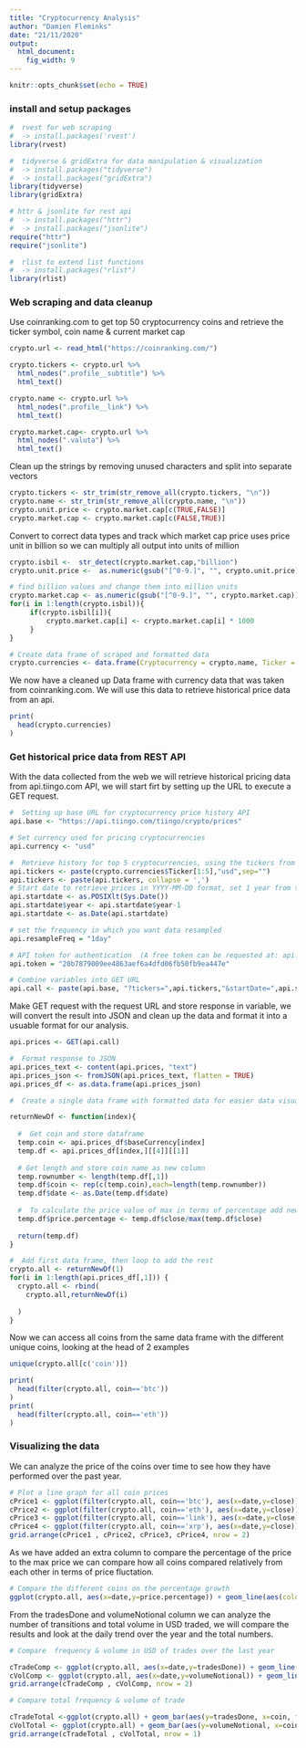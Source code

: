 ```yaml
---
title: "Cryptocurrency Analysis"
author: "Damien Fleminks"
date: "21/11/2020"
output: 
  html_document: 
    fig_width: 9
---
```


```r
knitr::opts_chunk$set(echo = TRUE)
```

### install and setup packages


```r
#  rvest for web scraping
#  -> install.packages('rvest')
library(rvest)

#  tidyverse & gridExtra for data manipulation & visualization
#  -> install.packages("tidyverse")
#  -> install.packages("gridExtra")
library(tidyverse)
library(gridExtra)

# httr & jsonlite for rest api
#  -> install.packages("httr")
#  -> install.packages("jsonlite")
require("httr")
require("jsonlite")

#  rlist to extend list functions
#  -> install.packages("rlist")
library(rlist)
```

### Web scraping and data cleanup


Use coinranking.com to get top 50 cryptocurrency coins and retrieve the ticker symbol, coin name & current market cap

```r
crypto.url <- read_html("https://coinranking.com/")

crypto.tickers <- crypto.url %>% 
  html_nodes(".profile__subtitle") %>% 
  html_text()

crypto.name <- crypto.url %>% 
  html_nodes(".profile__link") %>% 
  html_text()

crypto.market.cap<- crypto.url %>% 
  html_nodes(".valuta") %>% 
  html_text()
```


Clean up the strings by removing unused characters and split into separate vectors 

```r
crypto.tickers <- str_trim(str_remove_all(crypto.tickers, "\n"))
crypto.name <- str_trim(str_remove_all(crypto.name, "\n"))
crypto.unit.price <- crypto.market.cap[c(TRUE,FALSE)]
crypto.market.cap <- crypto.market.cap[c(FALSE,TRUE)]
```


Convert to correct data types and track which market cap price uses price unit in billion so we can multiply all output into units of million

```r
crypto.isbil <-  str_detect(crypto.market.cap,"billion")
crypto.unit.price <-  as.numeric(gsub("[^0-9.]", "", crypto.unit.price))

# find billion values and change them into million units
crypto.market.cap <- as.numeric(gsub("[^0-9.]", "", crypto.market.cap))
for(i in 1:length(crypto.isbil)){
     if(crypto.isbil[i]){
         crypto.market.cap[i] <- crypto.market.cap[i] * 1000
     }
}

# Create data frame of scraped and formatted data
crypto.currencies <- data.frame(Cryptocurrency = crypto.name, Ticker = crypto.tickers, Price=crypto.unit.price, market.cap = crypto.market.cap)
```


We now have a cleaned up Data frame with currency data that was taken from coinranking.com. We will use this data to retrieve historical price data from an api.

```r
print(
  head(crypto.currencies)
)
```





### Get historical price data from REST API


With the data collected from the web we will retrieve historical pricing data from api.tiingo.com API, we will start firt by setting up the URL to execute a GET request.


```r

#  Setting up base URL for cryptocurrency price history API
api.base <- "https://api.tiingo.com/tiingo/crypto/prices"

# Set currency used for pricing cryptocurrencies
api.currency <- "usd"

#  Retrieve history for top 5 cryptocurrencies, using the tickers from our cryptocurrency data frame
api.tickers <- paste(crypto.currencies$Ticker[1:5],"usd",sep="")
api.tickers <- paste(api.tickers, collapse = ',')
# Start date to retrieve prices in YYYY-MM-DD format, set 1 year from today
api.startdate <- as.POSIXlt(Sys.Date())
api.startdate$year <- api.startdate$year-1
api.startdate <- as.Date(api.startdate)

# set the frequency in which you want data resampled 
api.resampleFreq = "1day"

# API token for authentication  (A free token can be requested at: api.tiingo.com, but you can use mine for now)
api.token = "20b7879009ee4863aef6a4dfd06fb50fb9ea447e"

# Combine variables into GET URL 
api.call <- paste(api.base, "?tickers=",api.tickers,"&startDate=",api.startdate,"&resampleFreq=",api.resampleFreq,"&token=",api.token,sep='')
```


Make GET request with the request URL and store response in variable, we will convert the result into JSON and clean up the data and format it into a usuable format for our analysis.

```r
api.prices <- GET(api.call)

#  Format response to JSON
api.prices_text <- content(api.prices, "text")
api.prices_json <- fromJSON(api.prices_text, flatten = TRUE)
api.prices_df <- as.data.frame(api.prices_json)

#  Create a single data frame with formatted data for easier data visualization and  correct data types

returnNewDf <- function(index){
  
  #  Get coin and store dataframe
  temp.coin <- api.prices_df$baseCurrency[index]
  temp.df <- api.prices_df[index,][[4]][[1]]
  
  # Get length and store coin name as new column
  temp.rownumber <- length(temp.df[,1])
  temp.df$coin <- rep(c(temp.coin),each=length(temp.rownumber))
  temp.df$date <- as.Date(temp.df$date)
  
  #  To calculate the price value of max in terms of percentage add new column with percentages of close 
  temp.df$price.percentage <- temp.df$close/max(temp.df$close)
  
  return(temp.df)
}

#  Add first data frame, then loop to add the rest
crypto.all <- returnNewDf(1)
for(i in 1:length(api.prices_df[,1])) {
  crypto.all <- rbind(
    crypto.all,returnNewDf(i)
    
  )
}

```


Now we can access all coins from the same data frame with the different unique coins, looking at the head of 2 examples


```r
unique(crypto.all[c('coin')])

print(
  head(filter(crypto.all, coin=='btc'))
)
print(
  head(filter(crypto.all, coin=='eth'))
)
```


### Visualizing the data

We can analyze the price of the coins over time to see how they have performed over the past year.

```r

# Plot a line graph for all coin prices
cPrice1 <- ggplot(filter(crypto.all, coin=='btc'), aes(x=date,y=close)) + geom_line() + ggtitle("Bitcoin")
cPrice2 <- ggplot(filter(crypto.all, coin=='eth'), aes(x=date,y=close)) + geom_line() + ggtitle("Ethereum")
cPrice3 <- ggplot(filter(crypto.all, coin=='link'), aes(x=date,y=close)) + geom_line() + ggtitle("Chainlink")
cPrice4 <- ggplot(filter(crypto.all, coin=='xrp'), aes(x=date,y=close)) + geom_line() + ggtitle("XRP")
grid.arrange(cPrice1 , cPrice2, cPrice3, cPrice4, nrow = 2)
```

As we have added an extra column to compare the percentage of the price to the max price we can compare how all coins compared relatively from each other in terms of price fluctation.

```r

# Compare the different coins on the percentage growth
ggplot(crypto.all, aes(x=date,y=price.percentage)) + geom_line(aes(color=coin)) + ggtitle("Price Fluctation")      
```


From the tradesDone and volumeNotional column we can analyze the number of transitions and total volume in USD traded, we will compare the results and look at the daily trend over the year and the total numbers.


```r
# Compare  frequency & volume in USD of trades over the last year

cTradeComp <- ggplot(crypto.all, aes(x=date,y=tradesDone)) + geom_line(aes(color=coin))  + ggtitle("Transactions per day")  
cVolComp <- ggplot(crypto.all, aes(x=date,y=volumeNotional)) + geom_line(aes(color=coin))  + ggtitle("Volume in USD per day")  
grid.arrange(cTradeComp , cVolComp, nrow = 2)

# Compare total frequency & volume of trade 

cTradeTotal <-ggplot(crypto.all) + geom_bar(aes(y=tradesDone, x=coin, fill=factor(coin)), stat="identity")  + ggtitle("Total transactions")  
cVolTotal <- ggplot(crypto.all) + geom_bar(aes(y=volumeNotional, x=coin, fill=factor(coin)), stat="identity") + ggtitle("Total volume traded in USD")  
grid.arrange(cTradeTotal , cVolTotal, nrow = 1)

```


